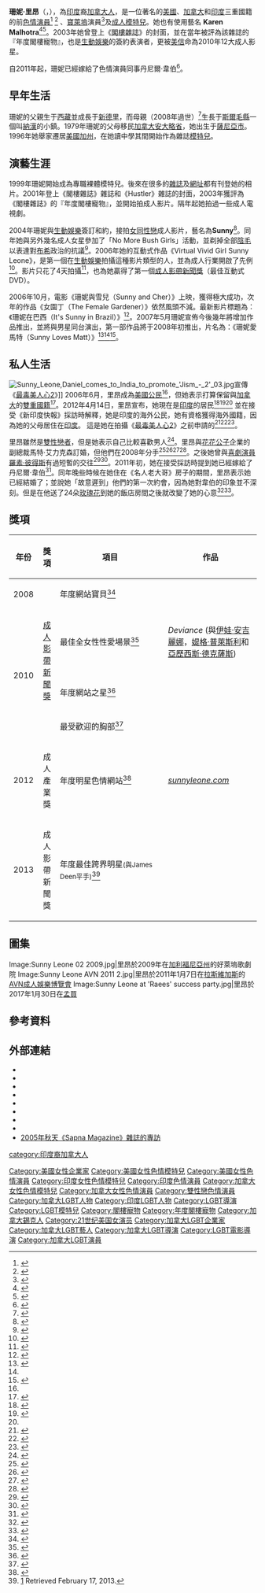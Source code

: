 {{Adult bio
|name = 珊妮·里昂
|gender = female
|image = Sunny Leone promotes Raees-2.jpg
|caption = 里昂於2018年
|birth = {{birth date and age|mf=yes|1981|5|13}}<ref name="iafd">{{iafd name|id=sunnyleone|gender=female|name=Sunny Leone}}</ref>
|location = {{CAN}}[[安大略省|安大略省]][[薩尼亞市|薩尼亞市]]<ref name="iafd"/>
|birthname =  Karenjit Kaur Vohra
|death = 
|spouse = 丹尼爾·韋伯（2011–現在）<ref>{{cite web |url=http://timesofindia.indiatimes.com/entertainment/bollywood/news-interviews/Sunny-Leones-husband-comes-to-India/articleshow/12687162.cms/ |title=Sunny Leone's husband comes to India |work=Times of India |date=April 16, 2012 |accessdate=October 1, 2012 |archive-date=2014-03-22 |archive-url=https://web.archive.org/web/20140322071308/http://timesofindia.indiatimes.com/entertainment/bollywood/news-interviews/Sunny-Leones-husband-comes-to-India/articleshow/12687162.cms |dead-url=no }}</ref>
|children = 3
|measurements = 34[[罩杯|C]]-24-34（C罩杯）<ref name="iafd"/>
|measureispenis = no
|height = {{height|ft=5|in=4|wiki=yes}}<ref name="iafd"/>
|weight = {{convert|110|lb|kg}}<ref name="iafd"/>
|shoe size = 6.5
|eye color = 棕色
|hair color = 黑色<ref name="iafd"/>
|skin color = 橄欖色
|blood = 
|ethnicity = [[旁遮普人|旁遮普人]]<ref name="iafd"/>
|nationality = 
|alias = 
|orientation = [[雙性戀|雙性戀]]<ref name="Indiavision news"/>
|number of films =  56（演員）59（導演）{{small|(根據[[IAFD|IAFD]]上的作品)}}<ref name="iafd"/>
|homepage = http://www.sunnyleone.com
|iafd = SunnyLeone
|imdb = 1293381
|afdb = 32296
|spelling = US
}}
'''珊妮·里昂'''（'''{{lang-en|Sunny Leone}}'''，{{bd|1981年|5月13日|}}），為[[印度|印度]]裔[[加拿大人|加拿大人]]，是一位著名的[[美國|美國]]、[[加拿大|加拿大]]和[[印度|印度]]三重國籍的前[[色情演員|色情演員]]<ref name="sunnyleone.com">{{cite web|url=http://www.sunnyleone.com/en|title=Sunny Leone - Desi Porn - SunnyLeone.com|work=sunnyleone.com|accessdate=2016-03-26|archive-date=2018-12-25|archive-url=https://web.archive.org/web/20181225170019/https://www.sunnyleone.com/en|dead-url=no}}</ref> <ref>{{cite web|title=Sunny Leone profile|url=http://www.avn.com/porn-stars/Sunny-Leone-274888.html|publisher=AVN|accessdate=Dec 27, 2015|archive-date=2016-08-17|archive-url=https://web.archive.org/web/20160817173619/http://avn.com/porn-stars/Sunny-Leone-274888.html|dead-url=no}}</ref> 、[[寶萊塢|寶萊塢]]演員<ref>{{cite web |author=Vickey Lalwani, Mumbai Mirror |url=http://timesofindia.indiatimes.com/entertainment/bollywood/news-interviews/People-in-India-are-conservative-Sunny-Leone/articleshow/23691999.cms? |title=People in India are conservative: Sunny Leone |work=Times Of India |date=August 8, 2013 |accessdate=Dec 27, 2015 |archive-date=2016-01-06 |archive-url=https://web.archive.org/web/20160106051757/http://timesofindia.indiatimes.com/entertainment/bollywood/news-interviews/People-in-India-are-conservative-Sunny-Leone/articleshow/23691999.cms |dead-url=no }}</ref>及[[成人模特兒|成人模特兒]]。她也有使用藝名 '''Karen Malhotra'''<ref>{{Cite web |url=http://www.theglobeandmail.com/arts/film/a-sunny-day-in-sarnia/article4098311/ |title=A Sunny day in Sarnia |accessdate=2016-03-26 |archive-date=2017-01-01 |archive-url=https://web.archive.org/web/20170101074012/http://www.theglobeandmail.com/arts/film/a-sunny-day-in-sarnia/article4098311/ |dead-url=no }}</ref><ref>{{Cite web |url=http://www.santabanta.com/bollywood/51052/how-karen-malhotra-turned-into-a-world-famous-porn-star-sunny-leone/ |title=How Karen Malhotra turned into a world-famous porn star Sunny Leone |accessdate=2016-03-26 |archive-date=2016-09-13 |archive-url=https://web.archive.org/web/20160913022633/http://www.santabanta.com/bollywood/51052/how-karen-malhotra-turned-into-a-world-famous-porn-star-sunny-leone |dead-url=no }}</ref>。2003年她曾登上《[[閣樓_(雜誌)|閣樓雜誌]]》的封面，並在當年被評為該雜誌的『年度閣樓寵物』，也是[[生動娛樂集團|生動娛樂]]的簽約表演者，更被[[美信|美信]]命為2010年12大成人影星。

自2011年起，珊妮已經嫁給了色情演員同事丹尼爾·韋伯<ref>{{Cite web |url=http://www.dnaindia.com/entertainment/report-sunny-leone-s-husband-daniel-weber-also-a-porn-star-will-now-make-his-bollywood-debut-in-wife-s-jackpot-1874643 |title=dnaindia.com |accessdate=2016-03-26 |archive-date=2016-09-28 |archive-url=https://web.archive.org/web/20160928061650/http://www.dnaindia.com/entertainment/report-sunny-leone-s-husband-daniel-weber-also-a-porn-star-will-now-make-his-bollywood-debut-in-wife-s-jackpot-1874643 |dead-url=no }}</ref>。

== 早年生活 ==
珊妮的父親生于[[西藏|西藏]]並成長于[[新德里|新德里]]，而母親（2008年過世）<ref name=mompass>{{cite web |url=http://www.xbiz.com/news/news_piece.php?id=96058&mi=all&q=sunny+leone |title=SunnyLeone.com Relaunches with Party This Weekend |accessdate=July 2, 2008 |author=Joanne Cachapero |date=July 30, 2008 |work=AVN |deadurl=yes |archiveurl=https://web.archive.org/web/20090601041046/http://www.xbiz.com/news/news_piece.php?id=96058&mi=all&q=sunny+leone |archivedate=2009年6月1日 }}</ref>生長于[[斯爾毛縣|斯爾毛縣]]一個叫[[納漢|納漢]]的小鎮。1979年珊妮的父母移民[[加拿大|加拿大]][[安大略省|安大略省]]，她出生于[[薩尼亞市|薩尼亞市]]。1996年她舉家遷居[[美國|美國]][[加州|加州]]，在她讀中學其間開始作為雜誌[[模特兒|模特兒]]。

== 演藝生涯 ==
1999年珊妮開始成為專職裸體模特兒。後來在很多的[[雜誌|雜誌]]及[[網址|網址]]都有刊登她的相片。2001年登上《閣樓雜誌》雜誌和《Hustler》雜誌的封面，2003年獲評為《閣樓雜誌》的『年度閣樓寵物』，並開始拍成人影片。隔年起她拍過一些成人電視劇。

2004年珊妮與[[生動娛樂集團|生動娛樂]]簽訂和約，接拍[[女同性戀|女同性戀]]成人影片，藝名為'''Sunny'''<ref name=avn>{{cite web|url=http://www.avn.com/video/articles/20958.html|title=Sunny Leone Becomes Vivid Girl|accessdate=2007-08-26|date=2007-06-20|publisher=[[成人影帶新聞|AVN]]|archive-date=2012-03-21|archive-url=https://www.webcitation.org/66Kxp7TWi?url=http://business.avn.com/articles/Sunny-Leone-Becomes-Vivid-Girl-43494.html|dead-url=no}}</ref>。同年她與另外幾名成人女星參加了「No More Bush Girls」活動，並剃掉全部[[陰毛|陰毛]]以表達對[[喬治·華克·布希|布希]]政治的抗議<ref name="shave">{{cite web|url=http://www.ncbuy.com/news/2004-10-15/1010837.html|title=Porn Stars Shave To Support 'No More Bush' Campaign|accessdate=2004-10-15|author=Wireless Flash News|date=2004-10-15|publisher=Wireless Flash News|archive-date=2004-10-17|archive-url=https://web.archive.org/web/20041017020125/http://www.ncbuy.com/news/2004-10-15/1010837.html|dead-url=yes}}</ref>。2006年她的互動式作品《Virtual Vivid Girl Sunny Leone》，是第一個在[[生動娛樂集團|生動娛樂]]拍攝這種影片類型的人，並為成人行業開啟了先例<ref name="vvivid">{{cite web|url=http://business.avn.com/articles/Sunny-Leone-is-the-First-i-Virtual-Vivid-Girl-i-43328.html|title=Sunny Leone is the First Virtual Vivid Girl|accessdate=2006-04-05|author=AVN|date=2006-04-05|publisher=AVN|archive-date=2011-10-01|archive-url=https://web.archive.org/web/20111001061929/http://business.avn.com/articles/Sunny-Leone-is-the-First-i-Virtual-Vivid-Girl-i-43328.html|dead-url=no}}</ref>。影片只花了4天拍攝<ref
name="xrent">{{cite web|url=http://www.xrentdvd.com/Porn_Star_Interviews/Sunny_Leone.html|title=Inside Sunny Leone|accessdate=2007-06-07|author=Big D|date=2006-07-06|publisher=XRentDVD|archive-date=2018-10-23|archive-url=https://web.archive.org/web/20181023032840/http://www.xrentdvd.com/Porn_Star_Interviews/Sunny_Leone.html|dead-url=no}}</ref>，也為她贏得了第一個[[成人影帶新聞獎|成人影帶新聞獎]]（最佳互動式DVD）。

2006年10月，電影《珊妮與雪兒（Sunny and Cher）》上映，獲得極大成功，次年的作品《女園丁（The Female Gardener）》依然風頭不減。最新影片標題為：《珊妮在巴西（It's Sunny in Brazil）》<ref name="Brazil">{{cite web|url=http://business.avn.com/articles/Vivid-Releases-i-It-s-Sunny-in-Brazil-i-25431.html|title=Vivid Releases It's Sunny in Brazil|accessdate=2007-05-10|author=AVN|date=2008-02-20|publisher=[[AVN_(magazine)|AVN]]|authorlink=AVN (magazine)|archive-date=2010-05-26|archive-url=https://web.archive.org/web/20100526163329/http://business.avn.com/articles/Vivid-Releases-i-It-s-Sunny-in-Brazil-i-25431.html|dead-url=no}}</ref>。2007年5月珊妮宣佈今後幾年將增加作品推出，並將與男星同台演出，第一部作品將于2008年初推出，片名為：《珊妮愛馬特（Sunny Loves Matt）》<ref name="experiment">{{cite web|url=http://business.avn.com/articles/28879.html|title=Sunny Leone Performs The Sunny Experiment|accessdate=2007-12-19|author=Eddie Adams|date=2007-12-19|publisher=[[AVN_(magazine)|AVN]]|archive-date=2012-03-21|archive-url=https://www.webcitation.org/66KxqBGzk?url=http://business.avn.com/articles/Sunny-Leone-Performs-i-The-Sunny-Experiment-i-51415.html|dead-url=no}}</ref><ref name="freeones.com"/><ref name="freeones.com">{{cite web|url= http://blog.freeones.com/2007/08/06/exclusive-interview-with-sunny-leone/|title= Exclusive Interview with Sunny Leone|accessdate= 2007-08-06|author= freeones|date= 2007-08-06|publisher= freeones|archive-date= 2007-10-13|archive-url= https://web.archive.org/web/20071013013244/http://blog.freeones.com/2007/08/06/exclusive-interview-with-sunny-leone/|dead-url= no}}</ref>。

== 私人生活 ==
[[File:Sunny_Leone,Daniel_comes_to_India_to_promote_'Jism_-_2'_03.jpg|thumb]]宣傳 《[[最毒美人心2|最毒美人心2]]》]]
2006年6月，里昂成為[[美國公民|美國公民]]<ref name="xrent"/>，但她表示打算保留與[[加拿大|加拿大]]的[[雙重國籍|雙重國籍]]<ref name="sapna">{{cite web |url=http://www.sapnamagazine.com/fall05/articles/culture/fa-sunny.html |title=Sex and Stardom: Inside the World of a Desi Adult Entertainer |accessdate=2007-08-22 |author=Shaheryar Hafeez |date=Fall 2005 |work=Sapna magazine |archive-date=2007-08-18 |archive-url=https://web.archive.org/web/20070818140644/http://sapnamagazine.com/fall05/articles/culture/fa-sunny.html |dead-url=no }}</ref>。2012年4月14日，里昂宣布，她現在是[[印度|印度]]的居民<ref>{{cite web |url=https://twitter.com/SunnyLeone/status/191135558796451841 |title=Twitter / SunnyLeone: I have the greatest news today |publisher=Twitter.com |date= |accessdate=2013-11-02 |archive-date=2013-11-07 |archive-url=https://web.archive.org/web/20131107135408/https://twitter.com/SunnyLeone/status/191135558796451841 |dead-url=no }}</ref><ref name="in.movies.yahoo.com">{{cite web |url=http://in.movies.yahoo.com/news/sunny-leone-now-indian-citizen-183000530.html |title=Sunny Leone Now An Indian Citizen - Yahoo Movies India |publisher=In.movies.yahoo.com |date=2012-04-14 |accessdate=2013-11-02 |deadurl=yes |archiveurl=https://web.archive.org/web/20131105050026/http://in.movies.yahoo.com/news/sunny-leone-now-indian-citizen-183000530.html |archivedate=2013-11-05 }}</ref><ref name="in.movies.yahoo.com"/> 並在接受《新印度快報》採訪時解釋，她是印度的海外公民，她有資格獲得海外國籍，因為她的父母居住在[[印度|印度]]。 這是她在拍攝《[[最毒美人心2|最毒美人心2]]》之前申請的<ref>{{cite news |last=Bansal |first=Varsha |url=http://newindianexpress.com/entertainment/interviews/article585734.ece |title=Sunny Leone, about Indian fans |publisher=The New Indian Express |date=2012-08-15 |accessdate=2013-11-02 |archive-date=2013-11-06 |archive-url=https://web.archive.org/web/20131106093759/http://newindianexpress.com/entertainment/interviews/article585734.ece |dead-url=no }}</ref><ref>{{cite web |url=http://daily.bhaskar.com/article/MAH-MUM-sunny-leone-ragini-mms-2-later-house-in-mumbai-first-3669421.html |title=Sunny Leone: Ragini MMS 2 later, house in Mumbai first |publisher=daily.bhaskar.com |date=2012-08-20 |accessdate=2013-11-02 |archive-date=2013-11-03 |archive-url=https://web.archive.org/web/20131103105549/http://daily.bhaskar.com/article/MAH-MUM-sunny-leone-ragini-mms-2-later-house-in-mumbai-first-3669421.html |dead-url=no }}</ref><ref>{{cite web |url=http://www.dnaindia.com/entertainment/report-triple-treat-sunny-leone-will-have-three-releases-within-the-next-six-months-1917049 |title=Triple treat! Sunny Leone will have three releases within the next six months - Entertainment - DNA |publisher=Dnaindia.com |date= |accessdate=2013-12-05 |archive-date=2013-11-14 |archive-url=https://web.archive.org/web/20131114011206/http://www.dnaindia.com/entertainment/report-triple-treat-sunny-leone-will-have-three-releases-within-the-next-six-months-1917049 |dead-url=no }}</ref>。

里昂雖然是[[雙性戀者|雙性戀者]]，但是她表示自己比較喜歡男人<ref name="Indiavision news">{{cite web|url=http://www.indiavision.com/news/article/lifestyle/252006/bigg-boss-sunny-leone-is-bisexual-but-prefers-men/|title=Bigg Boss' Sunny Leone is bisexual, but prefers men|date=2011-11-25|publisher=Indiavision news|accessdate=2016-03-26|archive-date=2013-01-26|archive-url=https://archive.is/20130126074309/http://www.indiavision.com/news/article/lifestyle/252006/bigg-boss-sunny-leone-is-bisexual-but-prefers-men/|dead-url=yes}}</ref>。里昂與[[花花公子|花花公子]]企業的副總裁馬特·艾力克森訂婚，但他們在2008年分手<ref name="torostar">{{cite news|url=http://www.thestar.com/DesiLife/article/265411/|title=Sunny Leone on life as a desi adult star|accessdate=2007-10-26|author=Sonia M. Kandathil|date=2007-10-11|publisher=Toronto Star|archive-date=2013-01-15|archive-url=https://web.archive.org/web/20130115145426/http://www.thestar.com/DesiLife/article/265411|dead-url=no}}</ref><ref>{{cite news|url=http://articles.timesofindia.indiatimes.com/2011-12-24/tv/30551502_1_sunny-bigg-boss-house-movies|title=Sunny Leone’s ex making moolah off her|accessdate=2012-10-26|author=Tushar Joshi|date=2007-10-11|publisher=Times of India|archive-date=2013-12-22|archive-url=https://web.archive.org/web/20131222181946/http://articles.timesofindia.indiatimes.com/2011-12-24/tv/30551502_1_sunny-bigg-boss-house-movies|dead-url=no}}</ref><ref>{{cite news|url=http://indiatoday.intoday.in/story/daniel-weber-sunny-leone-bigg-boss-matt-erikson/1/166987.html|title=I want to marry Daniel Weber over and over again: Sunny Leone|accessdate=2012-10-26|author=|date=2007-10-11|publisher=India Today|archive-date=2016-01-06|archive-url=https://web.archive.org/web/20160106051757/http://indiatoday.intoday.in/story/daniel-weber-sunny-leone-bigg-boss-matt-erikson/1/166987.html|dead-url=no}}</ref><ref>{{cite news|url=http://www.hindustantimes.com/Entertainment/Tabloid/Sunny-Leone-s-ex-cashes-in-on-her-fame/Article1-786520.aspx|title=Sunny Leone's ex cashes in on her fame|accessdate=2012-10-26|author=|date=2007-10-11|publisher=Hindustan Times|archive-date=2014-10-19|archive-url=https://web.archive.org/web/20141019110254/http://www.hindustantimes.com/Entertainment/Tabloid/Sunny-Leone-s-ex-cashes-in-on-her-fame/Article1-786520.aspx|dead-url=no}}</ref>。之後她曾與[[喜劇演員|喜劇演員]][[羅素·彼得斯|羅素·彼得斯]]有過短暫的交往<ref>{{cite news|last=Goyal|first=Samarth|title=Sunny Leone is a real sweetheart: Russell Peters|url=http://www.hindustantimes.com/entertainment/tabloid/sunny-leone-is-a-real-sweetheart-russell-peters/article1-1140756.aspx|accessdate=29 October 2013|newspaper=Hindustan Times|date=September 2013|archive-date=2013-10-28|archive-url=https://web.archive.org/web/20131028051006/http://www.hindustantimes.com/entertainment/tabloid/sunny-leone-is-a-real-sweetheart-russell-peters/article1-1140756.aspx|dead-url=no}}</ref><ref>{{cite news|title=Sunny Leone dated comedian Russell Peters?|url=http://timesofindia.indiatimes.com/entertainment/bollywood/news-interviews/Sunny-Leone-dated-comedian-Russell-Peters/articleshow/24928353.cms|accessdate=29 October 2013|newspaper=Times of India|date=September 2013|archive-date=2013-10-31|archive-url=https://web.archive.org/web/20131031053538/http://timesofindia.indiatimes.com/entertainment/bollywood/news-interviews/Sunny-Leone-dated-comedian-Russell-Peters/articleshow/24928353.cms|dead-url=no}}</ref>。2011年初，她在接受採訪時提到她已經嫁給了丹尼爾·韋伯<ref>{{cite web|url=http://www.movieweb.com/news/exclusive-sunny-leone-talks-the-virginity-hit|title=EXCLUSIVE: Sunny Leone Talks The Virginity Hit|first=B. Alan|last=Orange|work=movieweb.com|date=2011-01-17|accessdate=2011-12-24|archive-date=2013-11-22|archive-url=https://web.archive.org/web/20131122200815/http://www.movieweb.com/news/exclusive-sunny-leone-talks-the-virginity-hit|dead-url=no}}</ref>。同年晚些時候在她住在《名人老大哥》房子的期間，里昂表示她已經結婚了；並說她「故意遲到」他們的第一次約會，因為她對韋伯的印象並不深刻。但是在他送了24朵[[玫瑰花|玫瑰花]]到她的飯店房間之後就改變了她的心意<ref>{{cite web|url=http://www.indiavision.com/news/article/entertainment/254769/sunny-leone-breaks-hearts-by-getting-married-in-bigg-boss-house/|title=Sunny Leone breaks hearts by getting 'married' in Bigg Boss house|date=2011-12-03|publisher=Indiavision news|accessdate=2016-03-26|archive-date=2013-01-26|archive-url=https://archive.is/20130126232911/http://www.indiavision.com/news/article/entertainment/254769/sunny-leone-breaks-hearts-by-getting-married-in-bigg-boss-house/|dead-url=yes}}</ref><ref>{{cite news|last=Team|first=Businessofcinema.com|title=Sunny Leone's Husband: Proud Of Her Bollywood Debut|url=http://businessofcinema.com/news/sunny-leones-husband-proud-bollywood-debut/|accessdate=August 6, 2012|newspaper=Businessofcinema.com|date=August 3, 2012|archive-date=2012-08-05|archive-url=https://web.archive.org/web/20120805082751/http://businessofcinema.com/news/sunny-leones-husband-proud-bollywood-debut/|dead-url=no}}</ref>。

== 獎項 ==
{| class="wikitable" style="width:75%;"
|-
! style="width:7%;"|年份
! style="width:7%;"|獎項
! style="width:42%;"|項目
! style="width:36%;"|作品
|-
|align=center|2008
|align=center|{{tsl|en|XBIZ Award|成人產業獎}}
|年度網站寶貝<ref name=xbizwinners>{{cite web|url=http://www.xbizawards.com/winners.php|title=XBIZ Award Winners|accessdate=September 22, 2014|archive-date=2012-01-03|archive-url=https://web.archive.org/web/20120103173201/http://www.xbizawards.com/winners.php|dead-url=no}}</ref>
|
|-
| rowspan="3" style="text-align:center;"|2010
| rowspan="2" style="text-align:center;"|[[成人影帶新聞獎|成人影帶新聞獎]]
|最佳全女性性愛場景<ref>{{cite web| title = 2010 AVN Award Winners Announced| publisher = AVN.com| url = http://business.avn.com/articles/37142.html| date = January 10, 2010| accessdate = January 10, 2010| archive-date = 2010-01-13| archive-url = https://web.archive.org/web/20100113093712/http://business.avn.com/articles/37142.html| dead-url = no}}</ref>
|''Deviance'' (與[[伊娃·安吉麗娜|伊娃·安吉麗娜]]，[[媞格·普萊斯利|媞格·普萊斯利]]和[[亞歷西斯·德克薩斯|亞歷西斯·德克薩斯]])
|-
|年度網站之星<ref>{{cite web|url=http://avnawards.avn.com/past-shows/past-winners/ |title=AVN – 2010 AVN Awards Show — AVN Award Winners for 2010 |publisher=Avnawards.avn.com |accessdate=2010-02-22 |archiveurl=https://web.archive.org/web/20110719165434/http://avnawards.avn.com/past-shows/past-winners/ |archivedate=2011-07-19 |deadurl=yes }}<!--Live version shows 2012 winners; archived version shows 2010 winners.--></ref>
|
|-
|align=center|{{tsl|en|Fans of Adult Media and Entertainment Award|F.A.M.E大獎}}
|最受歡迎的胸部<ref name=fame10>{{cite web |title=The F.A.M.E. Awards Reveals 2010 Winners |publisher=AVN.com |url=http://business.avn.com/articles/The-F-A-M-E-Awards-Reveals-2010-Winners-402778.html |date=2010-07-10 |accessdate=2010-07-11 |archive-date=2015-11-23 |archive-url=https://web.archive.org/web/20151123184435/http://business.avn.com/articles/The-F-A-M-E-Awards-Reveals-2010-Winners-402778.html |dead-url=no }}</ref>
|
|-
|align=center|2012
|align=center|成人產業獎
|年度明星色情網站<ref name="xbiz2012">{{cite web | last=Miller | first=Dan | title=2012 XBIZ Award Winners Announced | accessdate=2012-01-22 | date=2012-01-12 | url=http://www.xbiz.com/news/143012 | archive-date=2016-06-04 | archive-url=https://web.archive.org/web/20160604062831/http://www.xbiz.com/news/143012 | dead-url=no }}</ref>
|''[https://www.sunnyleone.com/en sunnyleone.com] {{Wayback|url=https://www.sunnyleone.com/en |date=20180606114440 }} ''
|-
|align=center|2013
|align=center|成人影帶新聞獎
|年度最佳跨界明星<small>(與James Deen平手)</small><ref name="avnwin2013">[http://avnawards.avn.com/2013-winners] {{Wayback|url=http://avnawards.avn.com/2013-winners |date=20130221223545 }} Retrieved February 17, 2013.</ref>
|
|}

==圖集==
<gallery>
Image:Sunny Leone 02 2009.jpg|里昂於2009年在[[加利福尼亞州|加利福尼亞州]]的好萊塢歌劇院
Image:Sunny Leone AVN 2011 2.jpg|里昂於2011年1月7日在[[拉斯維加斯|拉斯維加斯]]的[[AVN成人娛樂博覽會|AVN成人娛樂博覽會]]
Image:Sunny Leone at 'Raees' success party.jpg|里昂於2017年1月30日在[[孟買|孟買]]
</gallery>

== 參考資料 ==
{{reflist|2}}

== 外部連結 ==
{{Commons|Sunny Leone|珊妮·里昂}}
{{portal|色情}}
* {{Official website|http://www.sunnyleone.com/}}
* {{Twitter|SunnyLeone|珊妮·里昂}}
* {{Facebook|sunnyleone|珊妮·里昂}}
* {{Instagram|sunnyleone|珊妮·里昂}}
* {{YouTube|SunnyLeone|珊妮·里昂}}
* {{IMDb name|1293381|珊妮·里昂}}
* {{iafd name|id=sunnyleone|gender=female|name=珊妮·里昂}}
* {{afdb name|id=32296|name=珊妮·里昂}}
* [http://sapnamagazine.com/fall05/articles/culture/fa-sunny.html 2005年秋天《Sapna Magazine》雜誌的專訪] {{Wayback|url=http://sapnamagazine.com/fall05/articles/culture/fa-sunny.html |date=20071213002719 }}

{{DEFAULTSORT:Leone, Sunny}}
[[Category:美國女性企業家|Category:美國女性企業家]]
[[Category:美國女性色情模特兒|Category:美國女性色情模特兒]]
[[Category:美國女性色情演員|Category:美國女性色情演員]]
[[Category:印度女性色情模特兒|Category:印度女性色情模特兒]]
[[Category:印度色情演員|Category:印度色情演員]]
[[Category:加拿大女性色情模特兒|Category:加拿大女性色情模特兒]]
[[Category:加拿大女性色情演員|Category:加拿大女性色情演員]]
[[Category:雙性戀色情演員|Category:雙性戀色情演員]]
[[Category:加拿大LGBT人物|Category:加拿大LGBT人物]]
[[Category:印度LGBT人物|Category:印度LGBT人物]]
[[category:印度裔加拿大人|category:印度裔加拿大人]]
[[Category:LGBT導演|Category:LGBT導演]]
[[Category:LGBT模特兒|Category:LGBT模特兒]]
[[Category:閣樓寵物|Category:閣樓寵物]]
[[Category:年度閣樓寵物|Category:年度閣樓寵物]]
[[Category:加拿大錫克人|Category:加拿大錫克人]]
[[Category:21世纪美国女演员|Category:21世纪美国女演员]]
[[Category:加拿大LGBT企業家|Category:加拿大LGBT企業家]]
[[Category:加拿大LGBT藝人|Category:加拿大LGBT藝人]]
[[Category:加拿大LGBT導演|Category:加拿大LGBT導演]]
[[Category:LGBT電影導演|Category:LGBT電影導演]]
[[Category:加拿大LGBT演員|Category:加拿大LGBT演員]]